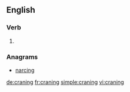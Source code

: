 ==English==

===Verb===
{{head|en}}

# {{present participle of|crane}}

===Anagrams===
* [[narcing#English|narcing]]

[[de:craning]]
[[fr:craning]]
[[simple:craning]]
[[vi:craning]]